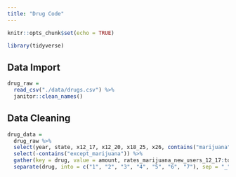 ```yaml
---
title: "Drug Code"
---
```


```r
knitr::opts_chunk$set(echo = TRUE)

library(tidyverse)
```

## Data Import

```r
drug_raw =
  read_csv("./data/drugs.csv") %>%
  janitor::clean_names()
```

## Data Cleaning

```r
drug_data =
  drug_raw %>%
  select(year, state, x12_17, x12_20, x18_25, x26, contains("marijuana")) %>%
  select(-contains("except_marijuana")) %>% 
  gather(key = drug, value = amount, rates_marijuana_new_users_12_17:totals_marijuana_used_past_year_26) %>%
  separate(drug, into = c("1", "2", "3", "4", "5", "6", "7"), sep = "_")
```

